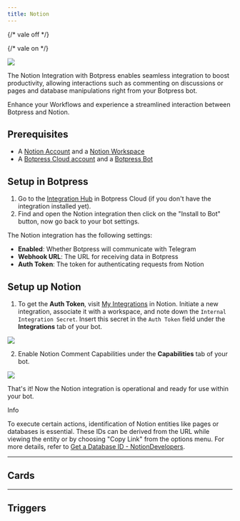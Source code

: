 ```yaml
---
title: Notion
---
```


{/* vale off */}


{/* vale on */}

<OpenInHub integration={integrationVersions.notion}/>



<img src="./assets/notion.png" />

The Notion Integration with Botpress enables seamless integration to boost productivity, allowing interactions such as commenting on discussions or pages and database manipulations right from your Botpress bot.

Enhance your Workflows and experience a streamlined interaction between Botpress and Notion.

## Prerequisites

* A [Notion Account](https://www.notion.so/signup) and a [Notion Workspace](https://www.notion.so/onboarding)
* A [Botpress Cloud account](https://sso.botpress.cloud) and a [Botpress Bot](/learn/get-started/quick-start)

## Setup in Botpress

1. Go to the [Integration Hub](https://app.botpress.cloud/hub) in Botpress Cloud (if you don't have the integration installed yet).
2. Find and open the Notion integration then click on the "Install to Bot" button, now go back to your bot settings.

The Notion integration has the following settings:

* **Enabled**: Whether Botpress will communicate with Telegram
* **Webhook URL**: The URL for receiving data in Botpress
* **Auth Token**: The token for authenticating requests from Notion

## Setup up Notion

1. To get the **Auth Token**, visit [My Integrations](https://www.notion.so/my-integrations) in Notion. Initiate a new integration, associate it with a workspace, and note down the `Internal Integration Secret`. Insert this secret in the `Auth Token` field under the **Integrations** tab of your bot.

<img src="./assets/notion-secret.png" />

2. Enable Notion Comment Capabilities under the **Capabilities** tab of your bot.

<img src="./assets/notion-capabilities.png" />

That's it! Now the Notion integration is operational and ready for use within your bot.

<Info>
Info

To execute certain actions, identification of Notion entities like pages or databases is essential. These IDs can be derived from the URL while viewing the entity or by choosing "Copy Link" from the options menu. For more details, refer to [Get a Database ID - NotionDevelopers](https://developers.notion.com/docs/create-a-notion-integration#step-3-save-the-database-id).
</Info>

---

## Cards

<Cards />

---

## Triggers

<Triggers />
